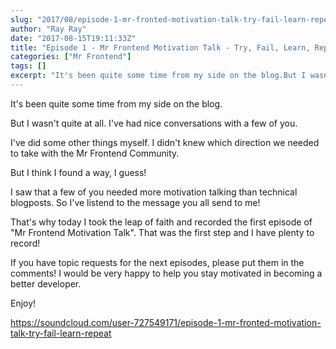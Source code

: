 ```yaml
---
slug: "2017/08/episode-1-mr-fronted-motivation-talk-try-fail-learn-repeat/"
author: "Ray Ray"
date: "2017-08-15T19:11:33Z"
title: "Episode 1 - Mr Frontend Motivation Talk - Try, Fail, Learn, Repeat"
categories: ["Mr Frontend"]
tags: []
excerpt: "It's been quite some time from my side on the blog.But I wasn't quite at all. I've had nice convers..."
---
```


It's been quite some time from my side on the blog.

But I wasn't quite at all. I've had nice conversations with a few of you.

I've did some other things myself. I didn't knew which direction we needed to take with the Mr Frontend Community.

But I think I found a way, I guess!

I saw that a few of you needed more motivation talking than technical blogposts. So I've listend to the message you all send to me!

That's why today I took the leap of faith and recorded the first episode of "Mr Frontend Motivation Talk". That was the first step and I have plenty to record!

If you have topic requests for the next episodes, please put them in the comments! I would be very happy to help you stay motivated in becoming a better developer.

Enjoy!

https://soundcloud.com/user-727549171/episode-1-mr-fronted-motivation-talk-try-fail-learn-repeat


